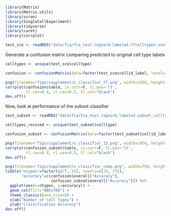 ```r
library(Matrix)
library(Matrix.utils)
library(scran)
library(SingleCellExperiment)
library(tidyverse)
library(caret)
library(corrplot)
```

```r
test_sce <- readRDS("data/fca/fca_test.lognorm.labeled.77celltypes.sce")
```

Generate a confusion matrix comparing predicted to original cell type labels
```r
celltypes <- unique(test_sce$celltype)

confusion <- confusionMatrix(data=factor(test_sce$cellid_label, levels=celltypes), reference = factor(test_sce$celltype, levels=celltypes))

png(filename="figs/supplement/s_classifier_77.png", width=1950, height=1950, res=300)
corrplot(confusion$table, is.corr=F, tl.pos='lt', 
         tl.cex=0.4, cl.cex=0.5, tl.col="black")
dev.off()
```

Now, look at performance of the subset classifier
```r
test_subset <- readRDS("data/fca/fca_test.lognorm.labeled.subset_celltypes.sce")
```


```r
celltypes_revised <- unique(test_subset$celltype)

confusion_subset <- confusionMatrix(data=factor(test_subset$cellid_label, levels=celltypes_revised), reference = factor(test_subset$celltype, levels=celltypes_revised))

png(filename="figs/supplement/s_classifier_33.png", width=1950, height=1950, res=300)
corrplot(confusion_subset$table, is.corr=F, tl.pos='lt', 
         tl.cex=0.4, cl.cex=0.5, tl.col="black")
dev.off()
```

```r
png(filename="figs/supplement/s_classifier_comp.png", width=750, height=1200, res=300)
tibble("ntypes"=factor(c(77, 33), levels=c(33, 77)),
       "accuracy"=c(confusion$overall["Accuracy"],
                    confusion_subset$overall["Accuracy"])) %>%
  ggplot(aes(x=ntypes, y=accuracy)) +
  geom_col(fill="#B51700") +
  theme_classic(base_size=8) +
  xlab("Number of Cell Types") +
  ylab("Classification Accuracy")
dev.off()
```


